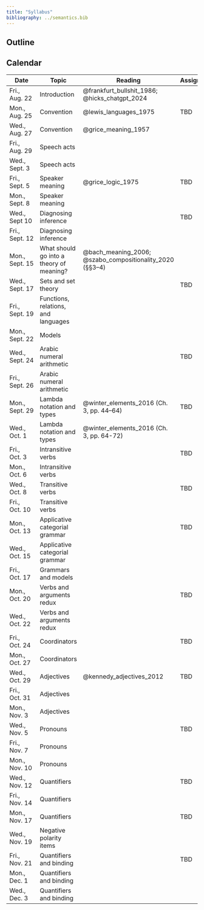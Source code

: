 ```yaml
---
title: "Syllabus"
bibliography: ../semantics.bib
---
```


## Outline

## Calendar

| Date           | Topic                                    | Reading                                                   | Assignment |
|----------------|------------------------------------------|-----------------------------------------------------------|------------|
| Fri., Aug. 22  | Introduction                             | @frankfurt_bullshit_1986; @hicks_chatgpt_2024             |            |
| Mon., Aug. 25  | Convention                               | @lewis_languages_1975                                     | TBD        |
| Wed., Aug. 27  | Convention                               | @grice_meaning_1957                                       |            |
| Fri., Aug. 29  | Speech acts                              |                                                           |            |
| Wed., Sept. 3  | Speech acts                              |                                                           |            |
| Fri., Sept. 5  | Speaker meaning                          | @grice_logic_1975                                         | TBD        |
| Mon., Sept. 8  | Speaker meaning                          |                                                           |            |
| Wed., Sept 10  | Diagnosing inference                     |                                                           | TBD        |
| Fri., Sept. 12 | Diagnosing inference                     |                                                           |            |
| Mon., Sept. 15 | What should go into a theory of meaning? | @bach_meaning_2006; @szabo_compositionality_2020 (§§3--4) |            |
| Wed., Sept. 17 | Sets and set theory                      |                                                           | TBD        |
| Fri., Sept. 19 | Functions, relations, and languages      |                                                           |            |
| Mon., Sept. 22 | Models                                   |                                                           |            |
| Wed., Sept. 24 | Arabic numeral arithmetic                |                                                           | TBD        |
| Fri., Sept. 26 | Arabic numeral arithmetic                |                                                           |            |
| Mon., Sept. 29 | Lambda notation and types                | @winter_elements_2016 (Ch. 3, pp. 44--64)                 | TBD        |
| Wed., Oct. 1   | Lambda notation and types                | @winter_elements_2016 (Ch. 3, pp. 64-72)                  |            |
| Fri., Oct. 3   | Intransitive verbs                       |                                                           | TBD        |
| Mon., Oct. 6   | Intransitive verbs                       |                                                           |            |
| Wed., Oct. 8   | Transitive verbs                         |                                                           | TBD        |
| Fri., Oct. 10  | Transitive verbs                         |                                                           |            |
| Mon., Oct. 13  | Applicative categorial grammar           |                                                           | TBD        |
| Wed., Oct. 15  | Applicative categorial grammar           |                                                           |            |
| Fri., Oct. 17  | Grammars and models                      |                                                           |            |
| Mon., Oct. 20  | Verbs and arguments redux                |                                                           | TBD        |
| Wed., Oct. 22  | Verbs and arguments redux                |                                                           |            |
| Fri., Oct. 24  | Coordinators                             |                                                           | TBD        |
| Mon., Oct. 27  | Coordinators                             |                                                           |            |
| Wed., Oct. 29  | Adjectives                               | @kennedy_adjectives_2012                                  | TBD        |
| Fri., Oct. 31  | Adjectives                               |                                                           |            |
| Mon., Nov. 3   | Adjectives                               |                                                           |            |
| Wed., Nov. 5   | Pronouns                                 |                                                           | TBD        |
| Fri., Nov. 7   | Pronouns                                 |                                                           |            |
| Mon., Nov. 10  | Pronouns                                 |                                                           |            |
| Wed., Nov. 12  | Quantifiers                              |                                                           | TBD        |
| Fri., Nov. 14  | Quantifiers                              |                                                           |            |
| Mon., Nov. 17  | Quantifiers                              |                                                           | TBD        |
| Wed., Nov. 19  | Negative polarity items                  |                                                           |            |
| Fri., Nov. 21  | Quantifiers and binding                  |                                                           | TBD        |
| Mon., Dec. 1   | Quantifiers and binding                  |                                                           |            |
| Wed., Dec. 3   | Quantifiers and binding                  |                                                           |            |
